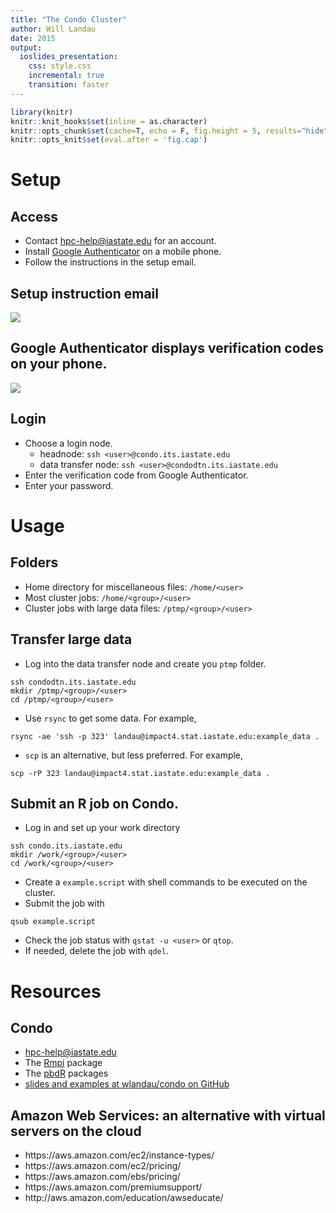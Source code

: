 ```yaml
---
title: "The Condo Cluster"
author: Will Landau
date: 2015
output: 
  ioslides_presentation:
    css: style.css
    incremental: true
    transition: faster
---
```


```r
library(knitr)
knitr::knit_hooks$set(inline = as.character)
knitr::opts_chunk$set(cache=T, echo = F, fig.height = 5, results="hide", message=F, warning = F)
knitr::opts_knit$set(eval.after = 'fig.cap')
```

# Setup

## Access

- Contact [hpc-help@iastate.edu](hpc-help@iastate.edu) for an account. 
- Install [Google Authenticator](http://hpcgroup.public.iastate.edu/HPC/Condo/IGA.html) on a mobile phone.
- Follow the instructions in the setup email.

## Setup instruction email

![](config.png)

## Google Authenticator displays verification codes on your phone.

![](auth.jpg)

## Login

- Choose a login node.
    - headnode: `ssh <user>@condo.its.iastate.edu`
    - data transfer node: `ssh <user>@condodtn.its.iastate.edu`
- Enter the verification code from Google Authenticator.
- Enter your password.


# Usage

## Folders

- Home directory for miscellaneous files: `/home/<user>`
- Most cluster jobs: `/home/<group>/<user>`
- Cluster jobs with large data files: `/ptmp/<group>/<user>`


## Transfer large data {.build}

- Log into the data transfer node and create you `ptmp` folder.

```
ssh condodtn.its.iastate.edu
mkdir /ptmp/<group>/<user>
cd /ptmp/<group>/<user>
```

- Use `rsync` to get some data. For example, 

```
rsync -ae 'ssh -p 323' landau@impact4.stat.iastate.edu:example_data .
```

- `scp` is an alternative, but less preferred. For example,

```
scp -rP 323 landau@impact4.stat.iastate.edu:example_data .
```

## Submit an R job on Condo.  {.build}

- Log in and set up your work directory

```
ssh condo.its.iastate.edu
mkdir /work/<group>/<user>
cd /work/<group>/<user>
```

- Create a `example.script` with shell commands to be executed on the cluster.
- Submit the job with 

```
qsub example.script
```

- Check the job status with `qstat -u <user>` or `qtop`.
- If needed, delete the job with `qdel`.

# Resources

## Condo

- [hpc-help@iastate.edu](hpc-help@iastate.edu)
- The [Rmpi](https://cran.r-project.org/web/packages/Rmpi/index.html) package
- The [pbdR](http://r-pbd.org/) packages
- [slides and examples at wlandau/condo on GitHub](https://github.com/wlandau/condo)


## Amazon Web Services: an alternative with virtual servers on the cloud

- https://aws.amazon.com/ec2/instance-types/
- https://aws.amazon.com/ec2/pricing/
- https://aws.amazon.com/ebs/pricing/
- https://aws.amazon.com/premiumsupport/
- http://aws.amazon.com/education/awseducate/

